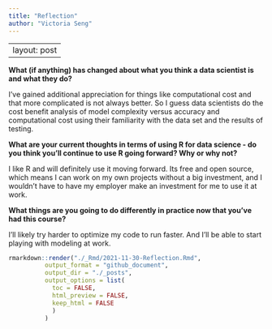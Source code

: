 ```yaml
---
title: "Reflection"
author: "Victoria Seng"
---
```


---
layout: post
---

**What (if anything) has changed about what you think a data scientist is and what they do?**

I've gained additional appreciation for things like computational cost and that more complicated is not always better. So I guess data scientists do the cost benefit analysis of model complexity versus accuracy and computational cost using their familiarity with the data set and the results of testing.

**What are your current thoughts in terms of using R for data science - do you think you'll continue to use R going forward?  Why or why not?**

I like R and will definitely use it moving forward. Its free and open source, which means I can work on my own projects without a big investment, and I wouldn't have to have my employer make an investment for me to use it at work.

**What things are you going to do differently in practice now that you've had this course?**

I'll likely try harder to optimize my code to run faster. And I'll be able to start playing with modeling at work. 

```r
rmarkdown::render("./_Rmd/2021-11-30-Reflection.Rmd", 
          output_format = "github_document",
          output_dir = "./_posts", 
          output_options = list(
            toc = FALSE, 
            html_preview = FALSE, 
            keep_html = FALSE
            )
          )
```